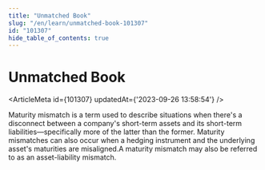 ```yaml
---
title: "Unmatched Book"
slug: "/en/learn/unmatched-book-101307"
id: "101307"
hide_table_of_contents: true
---
```



# Unmatched Book

<ArticleMeta id={101307} updatedAt={'2023-09-26 13:58:54'} />
<div className='border-solid border-b border-t-0 my-4 border-[var(--ifm-color-gray-300)]' />

Maturity mismatch is a term used to describe situations when there's a disconnect between a company's short-term assets and its short-term liabilities—specifically more of the latter than the former. Maturity mismatches can also occur when a hedging instrument and the underlying asset's maturities are misaligned.A maturity mismatch may also be referred to as an asset-liability mismatch.
